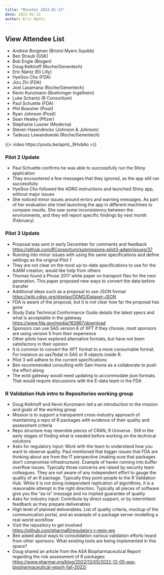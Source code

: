 ```yaml
---
title: "Minutes 2023-01-13"
date: 2023-01-13
author: Eric Nantz
---
```


::: {.callout-tip collapse="true"}
## View Attendee List

- Andrew Borgman (Bristol Myers Squibb)
- Ben Straub (GSK)
- Bob Engle (Biogen)
- Doug Kelkhoff (Roche/Genentech)
- Eric Nantz (Eli Lilly)
- HyeSoo Cho (FDA)
- Jizu Zhi (FDA)
- Joel Laxamana (Roche/Genentech)
- Kevin Kunzmann (Boehringer Ingelheim)
- Luke Schantz (R Consortium)
- Paul Schuette (FDA)
- Phil Bowsher (Posit)
- Ryan Johnson (Posit)
- Sean Healey (Pfizer)
- Stephanie Lussier (Moderna)
- Steven Hasendinckx (Johnson & Johnson)
- Tadeusz Lewandowski (Roche/Genentech)

:::

{{< video https://youtu.be/apmL_9HvbAo >}}

### Pilot 2 Update

* Paul Schuette confirms he was able to successfully run the Shiny application 
* They encountered a few messages that they ignored, as the app still ran successfully
* HyeSoo Cho followed the ADRG instructions and launched Shiny app, without major issues
* She noticed minor issues around errors and warning messages. As part of her evaluation she  tried launching the app in different machines to compare results. She saw some inconsistency between the environments, and they will report specific findings by next month (February)

### Pilot 3 Update

* Proposal was sent in early December for comments and feedback <https://github.com/RConsortium/submissions-pilot3-adam/issues/37> 
* Running into minor issues with using the same specifications and define settings as the original Pilot 1
* They are not clear on the most up-to-date specifications to use for the AdAM creation, would like help from others
* Thomas found a Phuse 2017 white paper on transport files for the next generation. This paper proposed new ways to convert the data before transfer
* Additional ideas such as a proposal to use JSON format <https://wiki.cdisc.org/display/ODM2/Dataset-JSON> 
* FDA is aware of the proposal, but it is not clear how far the  proposal has gone
* Study Data Technical Conformance Guide details the latest specs and what is acceptable in the gateway <https://www.fda.gov/media/162867/download> 
* Sponsors can use SAS version 8 of XPT if they choose, most sponsors are using version 5 from their experience
* Other pilots have explored alternative formats, but have not been satisfactory in their opinion
* It is common to convert the XPT format to a more consumable format. For instance as sas7bdat in SAS or R objects inside R.
* Pilot 3 will adhere to the current specifications
* Ben recommended consulting with Sam Hume as a collaborate to push the effort along
* The ectd gateway would need updating to accommodate json formats. That would require discussions with the E-data team in the FDA

### R Validation Hub intro to Repositories working group 

* Doug Kelkhoff and Kevin Kunzmann led a an introduction to the mission and goals of the working group
* Mission is to support a transparent cross-industry approach of maintaining a repo of R packages with evidence of their quality and assessment criteria
* Repo structure may resemble pieces of CRAN, R Universe . Still in the early stages of finding what is needed before working on the technical solutions
* Asks for regulatory input: Work with the team to understand how you want to observe quality. Paul mentioned that bigger issues that FDA are thinking about are from the IT perspective (making sure that packages don't compromise infrastructure). Example of haven running into buffer overflow issues. Typically those concerns are raised by security team colleagues. They are not aware of any independent effort to gauge the quality of an R package. Typically they point people to the R Validation Hub. While it is not doing independent replication of algorithms, it is a reasonable attempt in the right direction. Typically all pieces of software give you the "as-is" message and no implied guarantee of quality
* Asks for industry input: Contribute by direct support, or by intermittent feedback as they prepare deliverables
* High level of planned deliverables: List of quality criteria, mockup of the communication portal, and an example of a package server modelling a real-world workflow
* Visit the repository to get involved <https://github.com/pharmaR/regulatory-r-repo-wg>
* Ben asked about ways to consolidation various validation efforts heard from other sponsors. What existing tools are being implemented in this space?
* Doug shared an article from the ASA Biopharmaceutical Report regarding the risk assessment of R packages: <https://www.pharmar.org/blog/2022/12/05/2022-12-05-asa-biopharmaceutical-report-fall-2022/>


